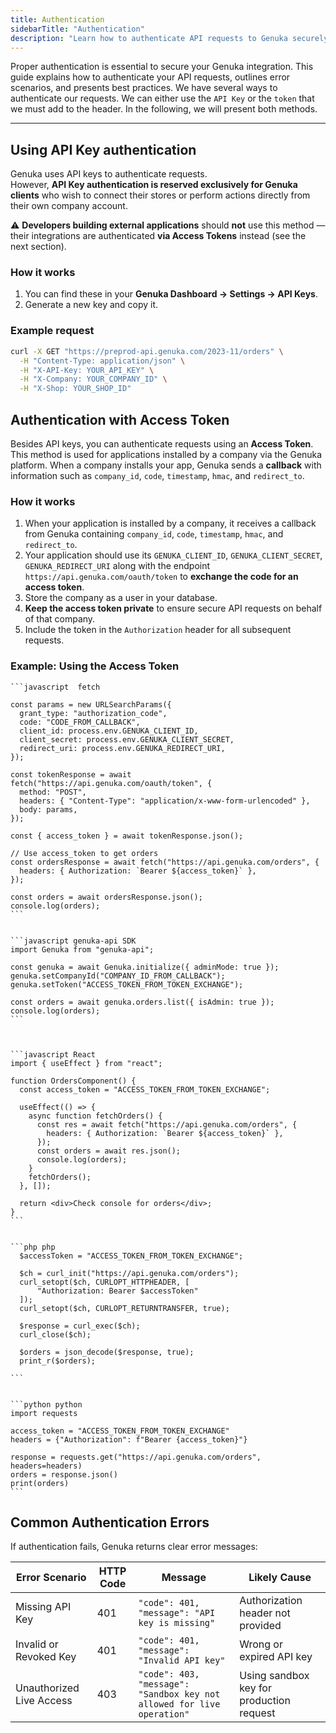 ```yaml
---
title: Authentication
sidebarTitle: "Authentication"
description: "Learn how to authenticate API requests to Genuka securely and handle possible authentication errors."
---
```



Proper authentication is essential to secure your Genuka integration. This guide explains how to authenticate your API requests, outlines error scenarios, and presents best practices.
We have several ways to authenticate our requests. We can either use the ```API Key``` or the ```token``` that we must add to the header.
In the following, we will present both methods.

---
## Using API Key authentication

Genuka uses API keys to authenticate requests.  
However, **API Key authentication is reserved exclusively for Genuka clients** who wish to connect their stores or perform actions directly from their own company account.  

⚠️ **Developers building external applications** should **not** use this method — their integrations are authenticated **via Access Tokens** instead (see the next section).

### How it works

1. You can find these in your **Genuka Dashboard → Settings → API Keys**.  
2. Generate a new key and copy it.

### Example request

```bash
curl -X GET "https://preprod-api.genuka.com/2023-11/orders" \
  -H "Content-Type: application/json" \
  -H "X-API-Key: YOUR_API_KEY" \
  -H "X-Company: YOUR_COMPANY_ID" \
  -H "X-Shop: YOUR_SHOP_ID"
```

## Authentication with Access Token

Besides API keys, you can authenticate requests using an **Access Token**.  
This method is used for applications installed by a company via the Genuka platform. When a company installs your app, Genuka sends a **callback** with information such as `company_id`, `code`, `timestamp`, `hmac`, and `redirect_to`.

### How it works

1. When your application is installed by a company, it receives a callback from Genuka containing `company_id`, `code`, `timestamp`, `hmac`, and `redirect_to`.  
2. Your application should use its `GENUKA_CLIENT_ID`, `GENUKA_CLIENT_SECRET`, `GENUKA_REDIRECT_URI` along with the endpoint `https://api.genuka.com/oauth/token` to **exchange the code for an access token**.  
3. Store the company as a user in your database.  
4. **Keep the access token private** to ensure secure API requests on behalf of that company.  
5. Include the token in the `Authorization` header for all subsequent requests.

### Example: Using the Access Token

<CodeGroup>
  
    ```javascript  fetch
    
    const params = new URLSearchParams({
      grant_type: "authorization_code",
      code: "CODE_FROM_CALLBACK",
      client_id: process.env.GENUKA_CLIENT_ID,
      client_secret: process.env.GENUKA_CLIENT_SECRET,
      redirect_uri: process.env.GENUKA_REDIRECT_URI,
    });

    const tokenResponse = await fetch("https://api.genuka.com/oauth/token", {
      method: "POST",
      headers: { "Content-Type": "application/x-www-form-urlencoded" },
      body: params,
    });

    const { access_token } = await tokenResponse.json();

    // Use access_token to get orders
    const ordersResponse = await fetch("https://api.genuka.com/orders", {
      headers: { Authorization: `Bearer ${access_token}` },
    });

    const orders = await ordersResponse.json();
    console.log(orders);
    ```
  
  
    ```javascript genuka-api SDK
    import Genuka from "genuka-api";

    const genuka = await Genuka.initialize({ adminMode: true });
    genuka.setCompanyId("COMPANY_ID_FROM_CALLBACK");
    genuka.setToken("ACCESS_TOKEN_FROM_TOKEN_EXCHANGE");

    const orders = await genuka.orders.list({ isAdmin: true });
    console.log(orders);
    ```
  

  
    ```javascript React
    import { useEffect } from "react";

    function OrdersComponent() {
      const access_token = "ACCESS_TOKEN_FROM_TOKEN_EXCHANGE";

      useEffect(() => {
        async function fetchOrders() {
          const res = await fetch("https://api.genuka.com/orders", {
            headers: { Authorization: `Bearer ${access_token}` },
          });
          const orders = await res.json();
          console.log(orders);
        }
        fetchOrders();
      }, []);

      return <div>Check console for orders</div>;
    }
    ```
  
  
    ```php php
      $accessToken = "ACCESS_TOKEN_FROM_TOKEN_EXCHANGE";

      $ch = curl_init("https://api.genuka.com/orders");
      curl_setopt($ch, CURLOPT_HTTPHEADER, [
          "Authorization: Bearer $accessToken"
      ]);
      curl_setopt($ch, CURLOPT_RETURNTRANSFER, true);

      $response = curl_exec($ch);
      curl_close($ch);

      $orders = json_decode($response, true);
      print_r($orders);

    ```

  
    ```python python
    import requests

    access_token = "ACCESS_TOKEN_FROM_TOKEN_EXCHANGE"
    headers = {"Authorization": f"Bearer {access_token}"}

    response = requests.get("https://api.genuka.com/orders", headers=headers)
    orders = response.json()
    print(orders)
    ```

</CodeGroup> 


## Common Authentication Errors

If authentication fails, Genuka returns clear error messages:

| Error Scenario            | HTTP Code | Message                                             | Likely Cause                                  |
|----------------------------|-----------|-----------------------------------------------------|-----------------------------------------------|
| Missing API Key            | 401       | `"code": 401, "message": "API key is missing"`      | Authorization header not provided             |
| Invalid or Revoked Key     | 401       | `"code": 401, "message": "Invalid API key"`         | Wrong or expired API key                      |
| Unauthorized Live Access   | 403       | `"code": 403, "message": "Sandbox key not allowed for live operation"` | Using sandbox key for production request |






